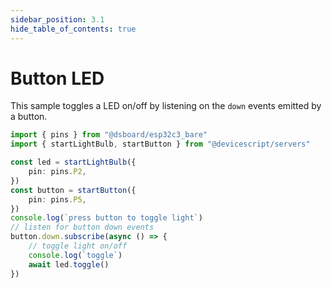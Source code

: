 ```yaml
---
sidebar_position: 3.1
hide_table_of_contents: true
---
```



# Button LED

This sample toggles a LED on/off by listening on the `down` events emitted by a button.

```ts
import { pins } from "@dsboard/esp32c3_bare"
import { startLightBulb, startButton } from "@devicescript/servers"

const led = startLightBulb({
    pin: pins.P2,
})
const button = startButton({
    pin: pins.P5,
})
console.log(`press button to toggle light`)
// listen for button down events
button.down.subscribe(async () => {
    // toggle light on/off
    console.log(`toggle`)
    await led.toggle()
})
```

<WokwiEditor projectId="369061499438874625" />

